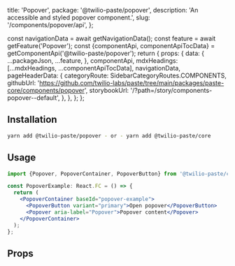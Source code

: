  title: 'Popover',
  package: '@twilio-paste/popover',
  description: 'An accessible and styled popover component.',
  slug: '/components/popover/api',
};




  const navigationData = await getNavigationData();
  const feature = await getFeature('Popover');
  const {componentApi, componentApiTocData} = getComponentApi('@twilio-paste/popover');
  return {
    props: {
      data: {
        ...packageJson,
        ...feature,
      },
      componentApi,
      mdxHeadings: [...mdxHeadings, ...componentApiTocData],
      navigationData,
      pageHeaderData: {
        categoryRoute: SidebarCategoryRoutes.COMPONENTS,
        githubUrl: 'https://github.com/twilio-labs/paste/tree/main/packages/paste-core/components/popover',
        storybookUrl: '/?path=/story/components-popover--default',
      },
    },
  };
};

## Installation

```bash
yarn add @twilio-paste/popover - or - yarn add @twilio-paste/core
```

## Usage

```jsx
import {Popover, PopoverContainer, PopoverButton} from '@twilio-paste/core/popover';

const PopoverExample: React.FC = () => {
  return (
    <PopoverContainer baseId="popover-example">
      <PopoverButton variant="primary">Open popover</PopoverButton>
      <Popover aria-label="Popover">Popover content</Popover>
    </PopoverContainer>
  );
};
```

## Props

<PropsTable componentApi={props.componentApi} />